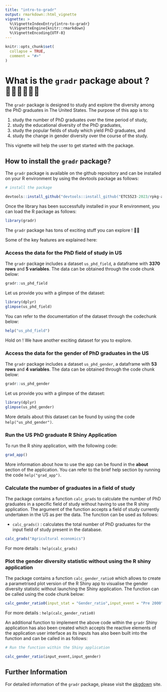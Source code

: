 ```yaml
---
title: "intro-to-gradr"
output: rmarkdown::html_vignette
vignette: >
  %\VignetteIndexEntry{intro-to-gradr}
  %\VignetteEngine{knitr::rmarkdown}
  %\VignetteEncoding{UTF-8}
---
```


```r
knitr::opts_chunk$set(
  collapse = TRUE,
  comment = "#>"
)
```


# What is the `gradr` package about ? 🧑‍🎓🇺🇸👩‍🎓 

<div class="alert alert-block alert-warning">


The `gradr` package is designed to study and explore the diversity among the PhD graduates in The United States. The purpose of this app is to:

1. study the number of PhD graduates over the time period of study,
2. study the educational diversity of the PhD graduates,
2. study the popular fields of study which yield PhD graduates, and 
3. study the change in gender diversity over the course of the study. 

</div>

This vignette will help the user to get started with the package.


## How to install the `gradr` package?

The `gradr` package is available on the github repository and can be installed on your R environment by using the devtools package as follows:

```r
# install the package

devtools::install_github("devtools::install_github("ETC5523-2023/rpkg-arinbaruah"))
```

Once the library has been successfully installed in your R environment, you can load the R package as follows:

```r
library(gradr)
```

The `gradr` package has tons of exciting stuff you can explore ! 🤩🥳 

Some of the key features are explained here:

### Access the data for the PhD field of study in US

The `gradr` package includes a dataset `us_phd_field`, a dataframe with **3370 rows** and **5 variables**. The data can be obtained through the code chunk below:

```r
gradr::us_phd_field
```

Let us provide you with a glimpse of the dataset:

```r
library(dplyr)
glimpse(us_phd_field)
```
You can refer to the documentation of the dataset through the codechunk below:

```r
help("us_phd_field")
```


Hold on ! We have another exciting dataset for you to explore. 

### Access the data for the gender of PhD graduates in the US

The `gradr` package includes a dataset `us_phd_gender`, a dataframe with **53 rows** and **4 variables**. The data can be obtained through the code chunk below:

```r
gradr::us_phd_gender
```

Let us provide you with a glimpse of the dataset:

```r
library(dplyr)
glimpse(us_phd_gender)
```

More details about this dataset can be found by using the code `help("us_phd_gender")`.

### Run the US PhD graduate R Shiny Application

To run the R shiny application, with the following code:

```r
grad_app()
```

More information about how to use the app can be found in the **about** section of the application. You can refer to the brief help section by running the code `help("grad_app")`.

### Calculate the number of graduates in a field of study

The package contains a function `calc_grads` to calculate the number of PhD graduates in a specific field of study without having to use the R shiny application. The argument of the function accepts a field of study currently undertaken in the US as per the data. The function can be used as follows: 

- `calc_grads()` : calculates the total number of PhD graduates for the input field of study present in the database. 

```r
calc_grads("Agricultural economics")
```
For more details : `help(calc_grads)`

### Plot the gender diversity statistic without using the R shiny application

The package contains a function `calc_gender_ratio0` which allows to create a parametrised plot version of the R Shiny app to visualise the gender diversity statistic without launching the Shiny application. The function can be called using the code chunk below:

```r
calc_gender_ratio0(input_stat = "Gender_ratio",input_event = "Pre 2000")
```
For more details : `help(calc_gender_ratio0)`

An additional function to implement the above code within the `gradr` Shiny application has also been created which accepts the reactive elements of the application user interface as its inputs has also been built into the function and can be called in as follows:

```r
# Run the function within the Shiny application

calc_gender_ratio(input_event,input_gender)

```


## Further Information

For detailed information of the `gradr` package, please visit the [pkgdown](https://github.com/ETC5523-2023/rpkg-arinbaruah/) site.

